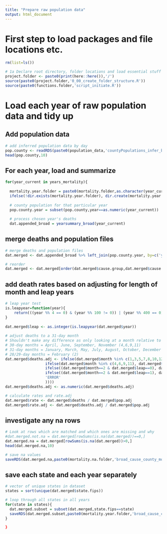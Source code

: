 ```yaml
---
title: "Prepare raw population data"
output: html_document
---
```


# First step to load packages and file locations etc.
```r
rm(list=ls())

# 1a Declare root directory, folder locations and load essential stuff
project.folder <- paste0(print(here::here()),'/')
source(paste0(project.folder,'0_00_create_folder_structure.R'))
source(paste0(functions.folder,'script_initiate.R'))
```

# Load each year of raw population data and tidy up



## Add population data
```r
# add inferred population data by day
pop.county <- readRDS(paste0(population_data,'countyPopulations_infer_by_days_new_years'))
head(pop.county,10)
```

## For each year, load and summarize
```r
for(year_current in years_mortality){
  
  mortality.year.folder = paste0(mortality.folder,as.character(year_current),'/')
  ifelse(!dir.exists(mortality.year.folder), dir.create(mortality.year.folder), FALSE)
  
  # county population for that particular year
  pop.county.year = subset(pop.county,year==as.numeric(year_current))
  
  # process chosen year's deaths
  dat.appended_broad = yearsummary_broad(year_current)
```

## merge deaths and population files
```r
# merge deaths and population files
dat.merged <- dat.appended_broad %>% left_join(pop.county.year, by=c('year','month','sex','age','fips'))

# reorder
dat.merged <- dat.merged[order(dat.merged$cause.group,dat.merged$cause.sub,dat.merged$cause.sub.sub,dat.merged$fips,dat.merged$sex,dat.merged$age,dat.merged$year,dat.merged$month),]
```

## add death rates based on adjusting for length of month and leap years
```r
# leap year test
is.leapyear=function(year){
    return(((year %% 4 == 0) & (year %% 100 != 0)) | (year %% 400 == 0))
}
  
dat.merged$leap <- as.integer(is.leapyear(dat.merged$year))
  
# adjust deaths to a 31-day month
# Shouldn't make any difference as only looking at a month relative to same month in other years
# 30-day months = April, June, September, November (4,6,9,11)
# 31-day months = January, March, May, July, August, October, December (1,3,5,7,8,10,12)
# 28/29-day months = February (2)
dat.merged$deaths.adj <- ifelse(dat.merged$month %in% c(1,3,5,7,8,10,12), dat.merged$deaths,
                  ifelse(dat.merged$month %in% c(4,6,9,11), dat.merged$deaths*(31/30),
                  ifelse((dat.merged$month==2 & dat.merged$leap==0), dat.merged$deaths*(31/28),
                  ifelse((dat.merged$month==2 & dat.merged$leap==1), dat.merged$deaths*(31/29),
                  'ERROR'
                  ))))
dat.merged$deaths.adj <- as.numeric(dat.merged$deaths.adj)

# calculate rates and rate.adj
dat.merged$rate <- dat.merged$deaths / dat.merged$pop.adj
dat.merged$rate.adj <- dat.merged$deaths.adj / dat.merged$pop.adj
```

## investigate any na rows
```r
# Look at rows which are matched and which ones are missing and why
#dat.merged.not.na = dat.merged[rowSums(is.na(dat.merged))==0,]
dat.merged.na = dat.merged[rowSums(is.na(dat.merged))>0,]
head(dat.merged.na,10)

# save na values
saveRDS(dat.merged.na,paste0(mortality.na.folder,'broad_cause_county_monthly_',year_current,'_na'))
```

## save each state and each year separately
```r
# vector of unique states in dataset
states = sort(unique(dat.merged$state.fips))

# loop through all states in all years
for(state in states){
  dat.merged.subset = subset(dat.merged,state.fips==state)
  saveRDS(dat.merged.subset,paste0(mortality.year.folder,'broad_cause_county_monthly_',state,'_',year_current))
}

}
```